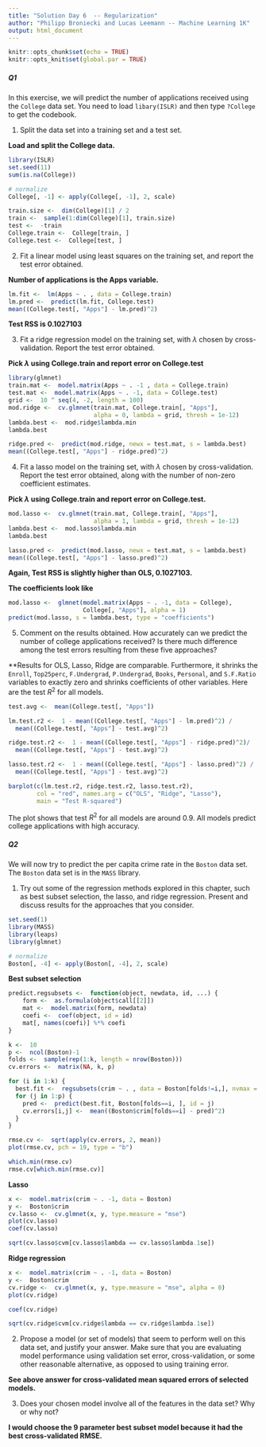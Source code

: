 ```yaml
---
title: "Solution Day 6  -- Regularization"
author: "Philipp Broniecki and Lucas Leemann -- Machine Learning 1K"
output: html_document
---
```


```r
knitr::opts_chunk$set(echo = TRUE)
knitr::opts_knit$set(global.par = TRUE)
```

##### Q1

In this exercise, we will predict the number of applications received using the `College` data set. You need to load `libary(ISLR)` and then type `?College` to get the codebook.

1. Split the data set into a training set and a test set.

**Load and split the College data.**

```r
library(ISLR)
set.seed(11)
sum(is.na(College))

# normalize
College[, -1] <- apply(College[, -1], 2, scale)

train.size <-  dim(College)[1] / 2
train <-  sample(1:dim(College)[1], train.size)
test <-  -train
College.train <-  College[train, ]
College.test <-  College[test, ]
```

2. Fit a linear model using least squares on the training set, and report the test error obtained.

**Number of applications is the Apps variable.**

```r
lm.fit <-  lm(Apps ~ . , data = College.train)
lm.pred <-  predict(lm.fit, College.test)
mean((College.test[, "Apps"] - lm.pred)^2)
```

**Test RSS is 0.1027103**

3. Fit a ridge regression model on the training set, with $\lambda$ chosen by cross-validation. Report the test error obtained.

**Pick $\lambda$ using College.train and report error on College.test**

```r
library(glmnet)
train.mat <-  model.matrix(Apps ~ . -1 , data = College.train)
test.mat <-  model.matrix(Apps ~ . -1, data = College.test)
grid <-  10 ^ seq(4, -2, length = 100)
mod.ridge <-  cv.glmnet(train.mat, College.train[, "Apps"], 
                        alpha = 0, lambda = grid, thresh = 1e-12)
lambda.best <-  mod.ridge$lambda.min
lambda.best

ridge.pred <-  predict(mod.ridge, newx = test.mat, s = lambda.best)
mean((College.test[, "Apps"] - ridge.pred)^2)
```


4. Fit a lasso model on the training set, with $\lambda$ chosen by cross-validation. Report the test error obtained, along with the number of non-zero coefficient estimates.

**Pick $\lambda$ using College.train and report error on College.test.**

```r
mod.lasso <-  cv.glmnet(train.mat, College.train[, "Apps"], 
                        alpha = 1, lambda = grid, thresh = 1e-12)
lambda.best <-  mod.lasso$lambda.min
lambda.best

lasso.pred <-  predict(mod.lasso, newx = test.mat, s = lambda.best)
mean((College.test[, "Apps"] - lasso.pred)^2)
```

**Again, Test RSS is slightly higher than OLS, 0.1027103.**

**The coefficients look like**

```r
mod.lasso <-  glmnet(model.matrix(Apps ~ . -1, data = College), 
                     College[, "Apps"], alpha = 1)
predict(mod.lasso, s = lambda.best, type = "coefficients")
```

5. Comment on the results obtained. How accurately can we predict the number of college applications received? Is there much difference among the test errors resulting from these five approaches?

**Results for OLS, Lasso, Ridge are comparable. Furthermore, it shrinks the `Enroll`, `Top25perc`, `F.Undergrad`, `P.Undergrad`, `Books`, `Personal`, and `S.F.Ratio` variables to exactly zero and shrinks coefficients of other variables. Here are the test $R^2$ for all models.

```r
test.avg <-  mean(College.test[, "Apps"])

lm.test.r2 <-  1 - mean((College.test[, "Apps"] - lm.pred)^2) /
  mean((College.test[, "Apps"] - test.avg)^2)

ridge.test.r2 <-  1 - mean((College.test[, "Apps"] - ridge.pred)^2)/
  mean((College.test[, "Apps"] - test.avg)^2)

lasso.test.r2 <-  1 - mean((College.test[, "Apps"] - lasso.pred)^2) /
  mean((College.test[, "Apps"] - test.avg)^2)

barplot(c(lm.test.r2, ridge.test.r2, lasso.test.r2),
        col = "red", names.arg = c("OLS", "Ridge", "Lasso"),
        main = "Test R-squared")
```

The plot shows that test $R^2$ for all models are around $0.9$. All models predict college applications with high accuracy.

##### Q2

We will now try to predict the per capita crime rate in the `Boston` data set. The `Boston` data set is in the `MASS` library.

1. Try out some of the regression methods explored in this chapter, such as best subset selection, the lasso, and ridge regression. Present and discuss results for the approaches that you consider.

```r
set.seed(1)
library(MASS)
library(leaps)
library(glmnet)

# normalize
Boston[, -4] <- apply(Boston[, -4], 2, scale)
```

**Best subset selection**

```r
predict.regsubsets <-  function(object, newdata, id, ...) {
    form <-  as.formula(object$call[[2]])
    mat <-  model.matrix(form, newdata)
    coefi <-  coef(object, id = id)
    mat[, names(coefi)] %*% coefi
}

k <-  10
p <-  ncol(Boston)-1
folds <-  sample(rep(1:k, length = nrow(Boston)))
cv.errors <-  matrix(NA, k, p)

for (i in 1:k) {
  best.fit <-  regsubsets(crim ~ . , data = Boston[folds!=i,], nvmax = p)
  for (j in 1:p) {
    pred <-  predict(best.fit, Boston[folds==i, ], id = j)
    cv.errors[i,j] <-  mean((Boston$crim[folds==i] - pred)^2)
  }
}

rmse.cv <-  sqrt(apply(cv.errors, 2, mean))
plot(rmse.cv, pch = 19, type = "b")

which.min(rmse.cv)
rmse.cv[which.min(rmse.cv)]
```

**Lasso**

```r
x <-  model.matrix(crim ~ . -1, data = Boston)
y <-  Boston$crim
cv.lasso <-  cv.glmnet(x, y, type.measure = "mse")
plot(cv.lasso)
coef(cv.lasso)

sqrt(cv.lasso$cvm[cv.lasso$lambda == cv.lasso$lambda.1se])
```

**Ridge regression**

```r
x <-  model.matrix(crim ~ . -1, data = Boston)
y <-  Boston$crim
cv.ridge <-  cv.glmnet(x, y, type.measure = "mse", alpha = 0)
plot(cv.ridge)

coef(cv.ridge)

sqrt(cv.ridge$cvm[cv.ridge$lambda == cv.ridge$lambda.1se])
```

2. Propose a model (or set of models) that seem to perform well on this data set, and justify your answer. Make sure that you are evaluating model performance using validation set error, cross-validation, or some other reasonable alternative, as opposed to using training error.

**See above answer for cross-validated mean squared errors of selected models.**

3. Does your chosen model involve all of the features in the data set? Why or why not?

**I would choose the 9 parameter best subset model because it had the best cross-validated RMSE.**